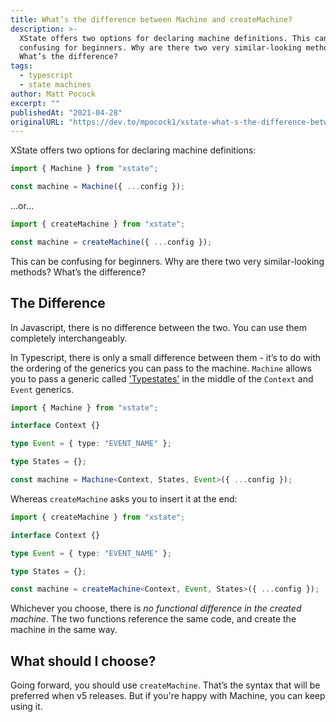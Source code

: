 ```yaml
---
title: What’s the difference between Machine and createMachine?
description: >-
  XState offers two options for declaring machine definitions. This can be
  confusing for beginners. Why are there two very similar-looking methods?
  What’s the difference?
tags:
  - typescript
  - state machines
author: Matt Pocock
excerpt: ""
publishedAt: "2021-04-28"
originalURL: "https://dev.to/mpocock1/xstate-what-s-the-difference-between-machine-and-createmachine-15h1"
---
```


XState offers two options for declaring machine definitions:

```ts
import { Machine } from "xstate";

const machine = Machine({ ...config });
```

…or…

```ts
import { createMachine } from "xstate";

const machine = createMachine({ ...config });
```

This can be confusing for beginners. Why are there two very similar-looking methods? What’s the difference?

## The Difference

In Javascript, there is no difference between the two. You can use them completely interchangeably.

In Typescript, there is only a small difference between them - it’s to do with the ordering of the generics you can pass to the machine. `Machine` allows you to pass a generic called ['Typestates'](https://xstate.js.org/docs/guides/typescript.html#typestates) in the middle of the `Context` and `Event` generics.

```ts
import { Machine } from "xstate";

interface Context {}

type Event = { type: "EVENT_NAME" };

type States = {};

const machine = Machine<Context, States, Event>({ ...config });
```

Whereas `createMachine` asks you to insert it at the end:

```ts
import { createMachine } from "xstate";

interface Context {}

type Event = { type: "EVENT_NAME" };

type States = {};

const machine = createMachine<Context, Event, States>({ ...config });
```

Whichever you choose, there is _no functional difference in the created machine_. The two functions reference the same code, and create the machine in the same way.

## What should I choose?

Going forward, you should use `createMachine`. That’s the syntax that will be preferred when v5 releases. But if you're happy with Machine, you can keep using it.
